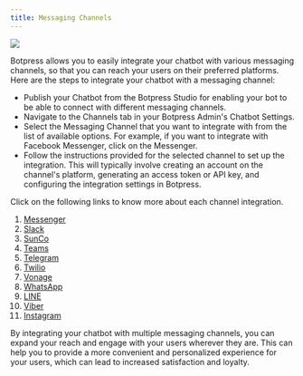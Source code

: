 ```yaml
---
title: Messaging Channels
---
```



<img src="./messaging-channels.png" />

Botpress allows you to easily integrate your chatbot with various messaging channels, so that you can reach your users on their preferred platforms. Here are the steps to integrate your chatbot with a messaging channel:

* Publish your Chatbot from the Botpress Studio for enabling your bot to be able to connect with different messaging channels.
* Navigate to the Channels tab in your Botpress Admin's Chatbot Settings.
* Select the Messaging Channel that you want to integrate with from the list of available options. For example, if you want to integrate with Facebook Messenger, click on the Messenger.
* Follow the instructions provided for the selected channel to set up the integration. This will typically involve creating an account on the channel's platform, generating an access token or API key, and configuring the integration settings in Botpress.

Click on the following links to know more about each channel integration.

1. [Messenger](/integrations/integration-guides/messenger)
2. [Slack](/integrations/integration-guides/slack)
3. [SunCo](/integrations/integration-guides/sunshine-conversations/introduction)
4. [Teams](/integrations/integration-guides/microsoft-teams)
5. [Telegram](/integrations/integration-guides/telegram)
6. [Twilio](/integrations/integration-guides/twilio)
7. [Vonage](/integrations/integration-guides/vonage)
8. [WhatsApp](/integrations/integration-guides/whatsapp)
9. [LINE](/integrations/integration-guides/line)
10. [Viber](/integrations/integration-guides/viber)
11. [Instagram](/integrations/integration-guides/instagram/)

By integrating your chatbot with multiple messaging channels, you can expand your reach and engage with your users wherever they are. This can help you to provide a more convenient and personalized experience for your users, which can lead to increased satisfaction and loyalty.
